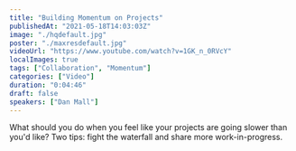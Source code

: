 ```yaml
---
title: "Building Momentum on Projects"
publishedAt: "2021-05-18T14:03:03Z"
image: "./hqdefault.jpg"
poster: "./maxresdefault.jpg"
videoUrl: "https://www.youtube.com/watch?v=1GK_n_0RVcY"
localImages: true
tags: ["Collaboration", "Momentum"]
categories: ["Video"]
duration: "0:04:46"
draft: false
speakers: ["Dan Mall"]
---
```


What should you do when you feel like your projects are going slower than you'd like? Two tips: fight the waterfall and share more work-in-progress.
